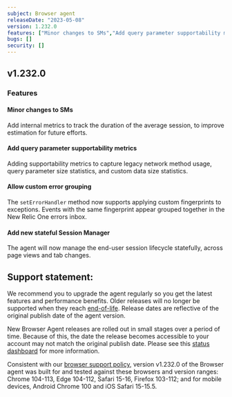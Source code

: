 ```yaml
---
subject: Browser agent
releaseDate: "2023-05-08"
version: 1.232.0
features: ["Minor changes to SMs","Add query parameter supportability metrics","Allow custom error grouping","Add new stateful Session Manager"]
bugs: []
security: []
---
```


## v1.232.0

### Features

#### Minor changes to SMs
Add internal metrics to track the duration of the average session, to improve estimation for future efforts.

#### Add query parameter supportability metrics
Adding supportability metrics to capture legacy network method usage, query parameter size statistics, and custom data size statistics.

#### Allow custom error grouping
The `setErrorHandler` method now supports applying custom fingerprints to exceptions. Events with the same fingerprint appear grouped together in the New Relic One errors inbox.

#### Add new stateful Session Manager
The agent will now manage the end-user session lifecycle statefully, across page views and tab changes.

## Support statement:

We recommend you to upgrade the agent regularly so you get the latest features and performance benefits. Older releases will no longer be supported when they reach [end-of-life](/docs/browser/browser-monitoring/getting-started/browser-agent-eol-policy/). Release dates are reflective of the original publish date of the agent version.

New Browser Agent releases are rolled out in small stages over a period of time. Because of this, the date the release becomes accessible to your account may not match the original publish date. Please see this [status dashboard](https://newrelic.github.io/newrelic-browser-agent-release/) for more information.

Consistent with our [browser support policy](/docs/browser/new-relic-browser/getting-started/compatibility-requirements-browser-monitoring/#browser-types), version v1.232.0 of the Browser agent was built for and tested against these browsers and version ranges: Chrome 104-113, Edge 104-112, Safari 15-16, Firefox 103-112; and for mobile devices, Android Chrome 100 and iOS Safari 15-15.5.
